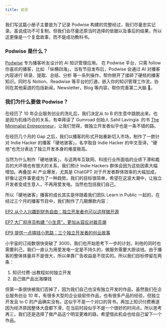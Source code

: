 ```yaml
---
title: 前言
---
```


我们写这篇小册子主要是为了记录 Podwise 构建的完整经过，我们尽量忠实记录。虽说成功不可复制，但我们会尽量还原当时选择的依据以及事后的结果，所以这更像是一个复盘故事，而不是成功教科书。

### Podwise 是什么？

[Podwise](https://podwise.ai/) 专为播客听友设计的 AI 知识管理应用。 在 Podwise 平台，只需 follow 你喜欢的播客，比如 「纵横四海」，当有节目发布后，Podwise 会通过 AI 对播客内容进行 转录、提取、总结、分析 等一系列操作，帮你掰开了揉碎了硬核的播客知识。同时与 Notion、Readwise 等平台的打通，嵌入你的知识管理工作流，协同在其他渠道的包括新闻，Newsletter，Blog 等内容，帮你完善第二大脑 🧠。

### 我们为什么要做 Podwise？

在经历了 10 年企业服务创业的洗礼后，我们决定从 to B 的生意中跳脱出来。也是因为机缘巧合的关系，有幸拜读了 Gumroad 创始人 Sahil Lavingia  的书 [The Minimalist Entrepreneur](http://https--jd--hooos--com.proxy.shaanxi.gov.cn/g-10089392354625/)，让我们觉得，做独立开发者似乎也是一条不错的路。

在经历几个月的 Gap 之后，我们以播客的形式开始重新切入市场，制作了一款针对 Indie Hacker 的播客「硬地骇客」，名字取自 Indie Hacker 的中文音译，“硬地”也充分表达了独立开发本身的难度极高。

当然为什么制作「硬地骇客」，与这两年互联网、科技行业所面临的业绩下滑和裁员的大环境也有很大的关系，我们预计 Indie Hackers 群体会因为这些因素大幅增加。再叠加 AI 产业爆发，尤其是 ChatGPT 对于开发者群体效率的大幅加成，好像让这件事更成为了一种趋势。我们的目标很简单，希望在这波大潮中，让独立开发者变成生意人，不再用爱发电。当然也包括我们自己。

所以「硬地骇客」播客的成长其实是伴随着我们团队 Learn in Public 一起的，在经过三个月的播客节目中，我们制作了几期爆款内容：

[EP2 从个人兴趣到财务自由：独立开发者也可以这样做开源](https://www.xiaoyuzhoufm.com/episodes/6418304073768bea35ee47d2)

[EP7 大厂程序员构建 “小生意”，更加从容应对裁员潮](https://www.xiaoyuzhoufm.com/episodes/6446499294d78eb3f74a01d8)

[EP9 提供一点搞钱小思路：三个独立开发者的创业故事](https://www.xiaoyuzhoufm.com/episodes/6458e5ba7d934b8505efa2cf)

小宇宙的订阅数很快突破了 3000，我们也开始思考下一步的计划，利他的同时也需要利己，我们一直认为用爱发电一定是不持久的，做服务需要大胆谈钱。由于播客的整体体量并不是很大，所以单靠广告收益是不现实的。所以我们目标停留在两条：

1. 知识付费-出教程如何独立开发
2. 自己做产品出海赚钱

但第一条很快被我们否掉了，因为我们自己也没有独立开发的作品，虽然我们在企业服务创业 10 年，有很多大型的企业级软件作品，也有很多产品的经验，但独立开发且 to C 的产品确实没有。这似乎不是一个对口的背书。再加上知识付费赛道因为经济原因整体大盘都下滑，在当前时段似乎不是一个很好的时间点。所以思考再三，我们还是选择了做产品这个明显更难的路，希望借此机会也给自己留下一个作品。

